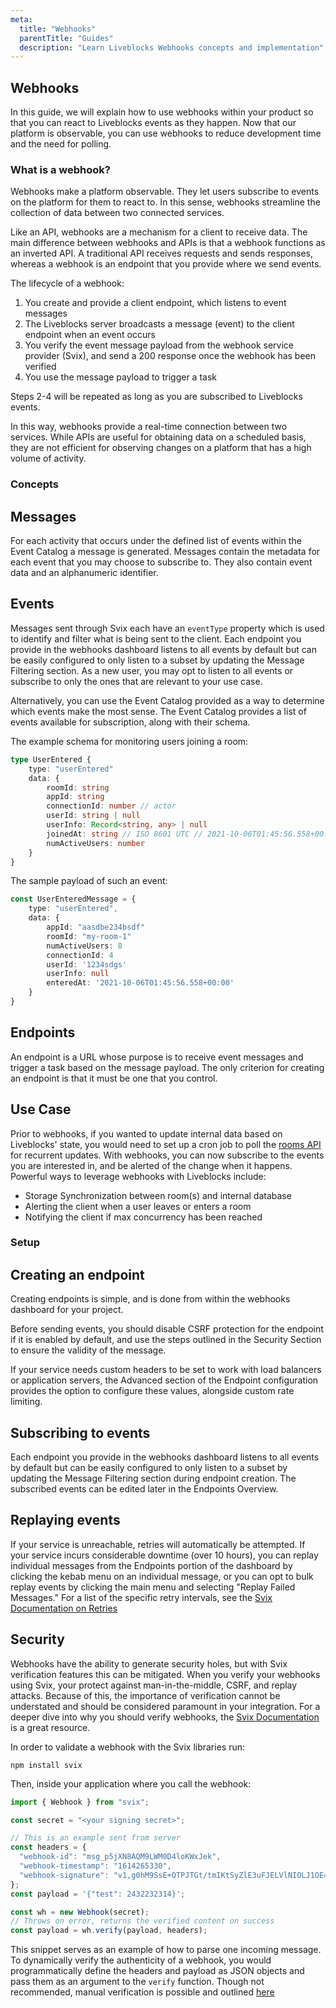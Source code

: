 ```yaml
---
meta:
  title: "Webhooks"
  parentTitle: "Guides"
  description: "Learn Liveblocks Webhooks concepts and implementation"
---
```


## Webhooks

In this guide, we will explain how to use webhooks within your product so that
you can react to Liveblocks events as they happen. Now that our platform is
observable, you can use webhooks to reduce development time and the need for
polling.

### What is a webhook?

Webhooks make a platform observable. They let users subscribe to events on the
platform for them to react to. In this sense, webhooks streamline the collection
of data between two connected services.

Like an API, webhooks are a mechanism for a client to receive data. The main
difference between webhooks and APIs is that a webhook functions as an inverted
API. A traditional API receives requests and sends responses, whereas a webhook
is an endpoint that you provide where we send events.

The lifecycle of a webhook:

1. You create and provide a client endpoint, which listens to event messages
2. The Liveblocks server broadcasts a message (event) to the client endpoint
   when an event occurs
3. You verify the event message payload from the webhook service provider
   (Svix), and send a 200 response once the webhook has been verified
4. You use the message payload to trigger a task

Steps 2-4 will be repeated as long as you are subscribed to Liveblocks events.

In this way, webhooks provide a real-time connection between two services. While
APIs are useful for obtaining data on a scheduled basis, they are not efficient
for observing changes on a platform that has a high volume of activity.

### Concepts

## Messages

For each activity that occurs under the defined list of events within the Event
Catalog a message is generated. Messages contain the metadata for each event
that you may choose to subscribe to. They also contain event data and an
alphanumeric identifier.

## Events

Messages sent through Svix each have an `eventType` property which is used to
identify and filter what is being sent to the client. Each endpoint you provide
in the webhooks dashboard listens to all events by default but can be easily
configured to only listen to a subset by updating the Message Filtering section.
As a new user, you may opt to listen to all events or subscribe to only the ones
that are relevant to your use case.

Alternatively, you can use the Event Catalog provided as a way to determine
which events make the most sense. The Event Catalog provides a list of events
available for subscription, along with their schema.

The example schema for monitoring users joining a room:

```typescript
type UserEntered {
	type: "userEntered"
	data: {
		roomId: string
		appId: string
		connectionId: number // actor
		userId: string | null
		userInfo: Record<string, any> | null
		joinedAt: string // ISO 8601 UTC // 2021-10-06T01:45:56.558+00:00z
		numActiveUsers: number
	}
}
```

The sample payload of such an event:

```typescript
const UserEnteredMessage = {
	type: "userEntered",
	data: {
		appId: "aasdbe234bsdf"
		roomId: "my-room-1"
		numActiveUsers: 8
		connectionId: 4
		userId: '1234sdgs'
		userInfo: null
		enteredAt: '2021-10-06T01:45:56.558+00:00'
	}
}
```

## Endpoints

An endpoint is a URL whose purpose is to receive event messages and trigger a
task based on the message payload. The only criterion for creating an endpoint
is that it must be one that you control.

## Use Case

Prior to webhooks, if you wanted to update internal data based on Liveblocks'
state, you would need to set up a cron job to poll the
[rooms API](https://development.liveblocks.io/docs/api-reference/rest-api-endpoints)
for recurrent updates. With webhooks, you can now subscribe to the events you
are interested in, and be alerted of the change when it happens. Powerful ways
to leverage webhooks with Liveblocks include:

- Storage Synchronization between room(s) and internal database
- Alerting the client when a user leaves or enters a room
- Notifying the client if max concurrency has been reached

### Setup

## Creating an endpoint

Creating endpoints is simple, and is done from within the webhooks dashboard for
your project.

Before sending events, you should disable CSRF protection for the endpoint if it
is enabled by default, and use the steps outlined in the Security Section to
ensure the validity of the message.

If your service needs custom headers to be set to work with load balancers or
application servers, the Advanced section of the Endpoint configuration provides
the option to configure these values, alongside custom rate limiting.

<Will insert video here>

## Subscribing to events

Each endpoint you provide in the webhooks dashboard listens to all events by
default but can be easily configured to only listen to a subset by updating the
Message Filtering section during endpoint creation. The subscribed events can be
edited later in the Endpoints Overview.

<will show screenshot of where to edit the event >

## Replaying events

If your service is unreachable, retries will automatically be attempted. If your
service incurs considerable downtime (over 10 hours), you can replay individual
messages from the Endpoints portion of the dashboard by clicking the kebab menu
on an individual message, or you can opt to bulk replay events by clicking the
main menu and selecting "Replay Failed Messages." For a list of the specific
retry intervals, see the
[Svix Documentation on Retries](https://docs.svix.com/retries)

<will video here>

## Security

Webhooks have the ability to generate security holes, but with Svix verification
features this can be mitigated. When you verify your webhooks using Svix, your
protect against man-in-the-middle, CSRF, and replay attacks. Because of this, the
importance of verification cannot be understated and should be considered
paramount in your integration. For a deeper dive into why you should verify
webhooks, the
[Svix Documentation](https://docs.svix.com/receiving/verifying-payloads/why) is
a great resource.

In order to validate a webhook with the Svix libraries run:

```
npm install svix
```

Then, inside your application where you call the webhook:

```typescript
import { Webhook } from "svix";

const secret = "<your signing secret>";

// This is an example sent from server
const headers = {
  "webhook-id": "msg_p5jXN8AQM9LWM0D4loKWxJek",
  "webhook-timestamp": "1614265330",
  "webhook-signature": "v1,g0hM9SsE+OTPJTGt/tmIKtSyZlE3uFJELVlNIOLJ1OE=",
};
const payload = '{"test": 2432232314}';

const wh = new Webhook(secret);
// Throws on error, returns the verified content on success
const payload = wh.verify(payload, headers);
```

This snippet serves as an example of how to parse one incoming message. To
dynamically verify the authenticity of a webhook, you would programmatically
define the headers and payload as JSON objects and pass them as an argument to
the `verify` function. Though not recommended, manual verification is possible
and outlined
[here](https://docs.svix.com/receiving/verifying-payloads/how-manual)
